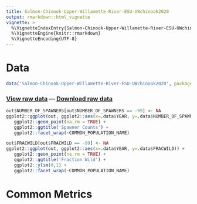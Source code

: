 ```yaml
---
title: Salmon-Chinook-Upper-Willamette-River-ESU-UWchinook2020
output: rmarkdown::html_vignette
vignette: >
  %\VignetteIndexEntry{Salmon-Chinook-Upper-Willamette-River-ESU-UWchinook2020}
  %\VignetteEngine{knitr::rmarkdown}
  %\VignetteEncoding{UTF-8}
---
```


# Data

```r
data('Salmon-Chinook-Upper-Willamette-River-ESU-UWchinook2020', package='VRData')
```

### [View raw data](../data/Salmon-Chinook-Upper-Willamette-River-ESU-UWchinook2020.html) &#8212; [Download raw data](../data/Salmon-Chinook-Upper-Willamette-River-ESU-UWchinook2020.csv)

```r
out$NUMBER_OF_SPAWNERS[out$NUMBER_OF_SPAWNERS == -99] <- NA
ggplot2::ggplot(out, ggplot2::aes(x=.data$YEAR, y=.data$NUMBER_OF_SPAWNERS)) +
   ggplot2::geom_point(na.rm = TRUE) +
   ggplot2::ggtitle('Spawner Counts') +
   ggplot2::facet_wrap(~COMMON_POPULATION_NAME)
```

```r
out$FRACWILD[out$FRACWILD == -99] <- NA
ggplot2::ggplot(out, ggplot2::aes(x=.data$YEAR, y=.data$FRACWILD)) +
   ggplot2::geom_point(na.rm = TRUE) +
   ggplot2::ggtitle('Fraction Wild') +
   ggplot2::ylim(0,1) +
   ggplot2::facet_wrap(~COMMON_POPULATION_NAME)
```

# Common Metrics



